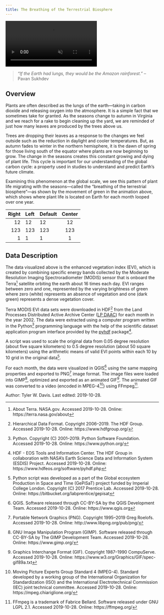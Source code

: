 ```yaml
---
title: The Breathing of the Terrestrial Biosphere
---
```


<!-- VIDEO ON LOOP: see styles.css for formatting -->
<div class="video-wrapper">
  <video id="davisvideo" controls preload="true" autoplay loop muted>
    <source src="https://drdavis.space/videos/evi.mp4" type="video/mp4" >
  </video>
</div>

> *"If the Earth had lungs, they would be the Amazon rainforest."* -- Pavan Sukhdev

## Overview
Plants are often described as the lungs of the earth---taking in carbon dioxide and releasing oxygen into the atmosphere.
It is a simple fact that we sometimes take for granted.
As the seasons change to autumn in Virginia and we reach for a rake to begin cleaning up the yard, we are reminded of just how many leaves are produced by the trees above us.

Trees are dropping their leaves as a response to the changes we feel outside such as the reduction in daylight and cooler temperatures.
But, as autumn fades to winter in the northern hemisphere, it is the dawn of spring for those living south of the equator where plants are now beginning to grow.
The change in the seasons creates this constant growing and dying of plant life.
This cycle is important for our understanding of the global carbon cycle: a property used in studies to understand and predict Earth's future climate.

Examining this phenomenon at the global scale, we see this pattern of plant life migrating with the seasons---called the "breathing of the terrestrial biosphere"---as shown by the movement of green in the animation above, which shows where plant life is located on Earth for each month looped over one year.

<div id="way_table">
| Right | Left | Default | Center |
|------:|:-----|---------|:------:|
| 12 | 12 | 12 | 12 |
| 123 | 123 | 123 | 123  |
| 1 | 1 | 1 | 1 |

</div>

## Data Description
The data visualized above is the enhanced vegetation index (EVI), which is created by combining specific energy bands collected by the Moderate Resolution Imaging Spectroradiometer (MODIS) sensor that is onboard the Terra[^terra] satellite orbiting the earth about 16 times each day.
EVI ranges between zero and one, represented by the varying brightness of green where zero (white) represents an absence of vegetation and one (dark green) represents a dense vegetation cover.

Terra MODIS EVI data sets were downloaded in HDF[^hdf] from the Land Processes Distributed Active Archive Center ([LP DAAC](https://lpdaac.usgs.gov/)) for each month in the year 2002.
The data were extracted using a computer program written in the Python[^python] programming language with the help of the scientific dataset application program interface provided by the [pyhdf](http://fhs.github.io/pyhdf/) package[^pyhdf].

A script was used to scale the original data from 0.05 degree resolution (about five square kilometers) to 0.5 degree resolution (about 50 square kilometers) using the arithmetic means of valid EVI points within each 10 by 10 grid in the original data[^gepisat].

For each month, the data were visualized in QGIS[^qgis] using the same mapping properties and exported to PNG[^png] image format.
The image files were loaded into GIMP[^gimp], optimized and exported as an animated GIF[^gif].
The animated GIF was converted to a video (encoded in MPEG-4[^mpeg4]) using FFmpeg[^ffmpeg].

<div class="credit-line">
Author: Tyler W. Davis.
Last edited: 2019-10-28.
</div>

[^ffmpeg]: FFmpeg is a trademark of Fabrice Bellard. Software released under GNU LGPL 2.1. Accessed 2019-10-28. Online: https://ffmpeg.org/
[^gepisat]: Python script was developed as a part of the Global ecosystem Production in Space and Time (GePiSaT) project funded by Imperial College London. Copyright (C) 2017 Prentice Lab. Accessed 2019-10-28. Online: https://bitbucket.org/labprentice/gepisat
[^gif]: Graphics Interchange Format (GIF). Copyright 1987--1990 CompuServe. Accessed 2019-10-28. Online: https://www.w3.org/Graphics/GIF/spec-gif89a.txt
[^gimp]: GNU Image Manipulation Program (GIMP). Software released through CC-BY-SA by The GIMP Development Team. Accessed 2019-10-28. Online: https://www.gimp.org/
[^hdf]: Hierarchical Data Format. Copyright 2006--2019. The HDF Group. Accessed 2019-10-28. Online: https://www.hdfgroup.org/
[^mpeg4]: Moving Picture Experts Group Standard 4 (MPEG-4). Standard developed by a working group of the International Organization for Standardization (ISO) and the International Electrotechnical Commission (IEC) joint technical committee. Accessed 2019-10-28. Online: https://mpeg.chiariglione.org/
[^png]: Portable Network Graphics (PNG). Copyright 1995--2019 Greg Roelofs. Accessed 2019-10-28. Online: http://www.libpng.org/pub/png/
[^pyhdf]: HDF - EOS Tools and Information Center. The HDF Group in collaboration with NASA's Earth Science Data and Information System (ESDIS) Project. Accessed 2019-10-28. Online: https://www.hdfeos.org/software/pyhdf.php
[^python]: Python. Copyright (C) 2001--2019. Python Software Foundation. Accessed 2019-10-28. Online: https://www.python.org/
[^qgis]: QGIS. Software released through CC-BY-SA by the QGIS Development Team. Accessed 2019-10-28. Online: https://www.qgis.org
[^terra]: About Terra. NASA.gov. Accessed 2019-10-28. Online: https://terra.nasa.gov/about
